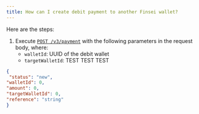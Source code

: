 ```yaml
---
title: How can I create debit payment to another Finsei wallet?
---
```


Here are the steps:

1. Execute [`POST /v3/payment`](/api-reference/endpoint/post-v3-payment) with the following parameters in the request body, where:
   - `walletId`: UUID of the debit wallet
   - `targetWalletId`: TEST TEST TEST

```json
{
 "status": "new", 
"walletId": 0, 
"amount": 0, 
"targetWalletId": 0, 
"reference": "string"					
}
```